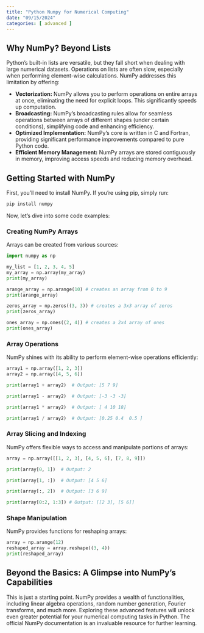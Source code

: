 ```yaml
---
title: "Python Numpy for Numerical Computing"
date: "09/15/2024"
categories: [ advanced ]
---
```


## Why NumPy?  Beyond Lists

Python's built-in lists are versatile, but they fall short when dealing with large numerical datasets.  Operations on lists are often slow, especially when performing element-wise calculations.  NumPy addresses this limitation by offering:

* **Vectorization:** NumPy allows you to perform operations on entire arrays at once, eliminating the need for explicit loops. This significantly speeds up computation.
* **Broadcasting:**  NumPy's broadcasting rules allow for seamless operations between arrays of different shapes (under certain conditions), simplifying code and enhancing efficiency.
* **Optimized Implementation:** NumPy's core is written in C and Fortran, providing significant performance improvements compared to pure Python code.
* **Efficient Memory Management:** NumPy arrays are stored contiguously in memory, improving access speeds and reducing memory overhead.

## Getting Started with NumPy

First, you'll need to install NumPy.  If you're using pip, simply run:

```bash
pip install numpy
```

Now, let's dive into some code examples:

### Creating NumPy Arrays

Arrays can be created from various sources:

```python
import numpy as np

my_list = [1, 2, 3, 4, 5]
my_array = np.array(my_array)
print(my_array)

arange_array = np.arange(10) # creates an array from 0 to 9
print(arange_array)

zeros_array = np.zeros((3, 3)) # creates a 3x3 array of zeros
print(zeros_array)

ones_array = np.ones((2, 4)) # creates a 2x4 array of ones
print(ones_array)
```

### Array Operations

NumPy shines with its ability to perform element-wise operations efficiently:

```python
array1 = np.array([1, 2, 3])
array2 = np.array([4, 5, 6])

print(array1 + array2)  # Output: [5 7 9]

print(array1 - array2)  # Output: [-3 -3 -3]

print(array1 * array2)  # Output: [ 4 10 18]

print(array1 / array2)  # Output: [0.25 0.4  0.5 ]
```

### Array Slicing and Indexing

NumPy offers flexible ways to access and manipulate portions of arrays:

```python
array = np.array([[1, 2, 3], [4, 5, 6], [7, 8, 9]])

print(array[0, 1])  # Output: 2

print(array[1, :])  # Output: [4 5 6]

print(array[:, 2])  # Output: [3 6 9]

print(array[0:2, 1:3]) # Output: [[2 3], [5 6]]
```

###  Shape Manipulation

NumPy provides functions for reshaping arrays:

```python
array = np.arange(12)
reshaped_array = array.reshape((3, 4))
print(reshaped_array)
```

## Beyond the Basics:  A Glimpse into NumPy's Capabilities

This is just a starting point. NumPy provides a wealth of functionalities, including linear algebra operations, random number generation, Fourier transforms, and much more.  Exploring these advanced features will unlock even greater potential for your numerical computing tasks in Python.  The official NumPy documentation is an invaluable resource for further learning.

